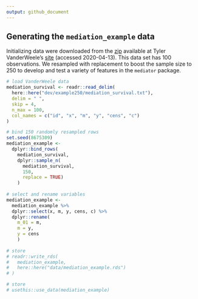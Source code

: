 ```yaml
---
output: github_document
---
```


## Generating the `mediation_example` data

Initializing data were downloaded from the [zip](https://cdn1.sph.harvard.edu/wp-content/uploads/sites/603/2019/03/MediationPsychMethods.zip) available at Tyler VanderWeele's [site](https://www.hsph.harvard.edu/tyler-vanderweele/tools-and-tutorials/) (accessed 2020-04-13). This data set has 100 observations. We resampled with replacement to boost the sample size to 250 to develop and test a variety of features in the `mediator` package.

```r
# load VanderWeele data
mediation_survival <- readr::read_delim(
  here::here("dev/example250/mediation_survival.txt"),
  delim = " ",
  skip = 4,
  n_max = 100,
  col_names = c("id", "x", "m", "y", "cens", "c")
)

# bind 150 randomly resampled rows
set.seed(8675309)
mediation_example <- 
  dplyr::bind_rows(
    mediation_survival,
    dplyr::sample_n(
      mediation_survival,
      150,
      replace = TRUE)
    )
  
# select and rename variables
mediation_example <- 
  mediation_example %>% 
  dplyr::select(x, m, y, cens, c) %>%
  dplyr::rename(
    m_01 = m,
    m = y,
    y = cens
    )
    
# store
# readr::write_rds(
#   mediation_example,
#   here::here("data/mediation_example.rds")
# )

# store 
# usethis::use_data(mediation_example)
```
